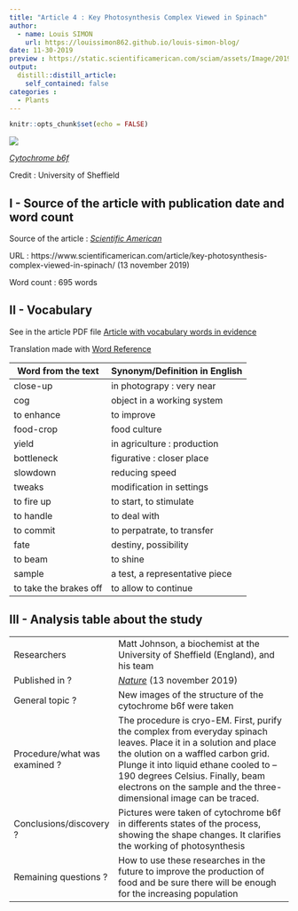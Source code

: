 ```yaml
---
title: "Article 4 : Key Photosynthesis Complex Viewed in Spinach"
author: 
  - name: Louis SIMON
    url: https://louissimon862.github.io/louis-simon-blog/
date: 11-30-2019
preview : https://static.scientificamerican.com/sciam/assets/Image/2019/b6f%5B3%5D.jpg
output:
  distill::distill_article:
    self_contained: false
categories :
  - Plants
---
```


```r
knitr::opts_chunk$set(echo = FALSE)
```

![](https://static.scientificamerican.com/sciam/assets/Image/2019/b6f%5B3%5D.jpg)

[*Cytochrome b6f*](https://static.scientificamerican.com/sciam/assets/Image/2019/b6f%5B3%5D.jpg)

Credit : University of Sheffield

## I - Source of the article with publication date and word count

Source of the article : [*Scientific American*](https://www.scientificamerican.com/article/key-photosynthesis-complex-viewed-in-spinach/)

URL : https://www.scientificamerican.com/article/key-photosynthesis-complex-viewed-in-spinach/ (13 november 2019)
 
Word count : 695 words
 
## II - Vocabulary

See in the article PDF file [Article with vocabulary words in evidence](https://github.com/LouisSimon862/louis-simon-blog/blob/master/pdf/Article4%2Bvoc.pdf)

Translation made with [Word Reference](https://www.wordreference.com/)

| Word from the text | Synonym/Definition in English | French translation |
| ------------------- | ------------------------------ |
| close-up | in photograpy : very near | gros plan, détaillé |
| cog | object in a working system | rouage |
| to enhance | to improve | améliorer |
| food-crop | food culture | culture de nourriture |
| yield | in agriculture : production | récolte |
| bottleneck | figurative : closer place  | goulot d'étranglement |
| slowdown | reducing speed | ralentisement |
| tweaks | modification in settings | amélioration dans les réglages |
| to fire up | to start, to stimulate | innitier, démarrer |
| to handle | to deal with | gérer, s'occuper de |
| to commit | to perpatrate, to transfer | transférer, renvoyer, confier |
| fate | destiny, possibility | sort, destin |
| to beam | to shine | rayonner | 
| sample | a test, a representative piece | échantillon |
| to take the brakes off | to allow to continue | enlever le frein |

## III - Analysis table about the study

|                              |                                                                     |
| ---------------------------- | ------------------------------------------------------------------- |
| Researchers                  | Matt Johnson, a biochemist at the University of Sheffield (England), and his team |
| Published in ?                |  [*Nature*](https://www.nature.com/articles/s41586-019-1746-6.epdf?referrer_access_token=swzLToSQWK2INJkh6nZUotRgN0jAjWel9jnR3ZoTv0NXtf294oF5wGgaPC8R9APTqdbkNEMfLuKuMfiA8R7pka0OANBRo2nIQA8Lz1NE7mA5z1lCuRtt9PP5__GEFJsH6WEQFs3PKmli9UvilmV-1d7C8Ze3L0zlq_qCD0fyQBf5Bkh6dg3-57Jc8RpDbL8IpLYdoo9-4TJ6_KeZ-DJXJpPzRZd1J-8drfIgmWt09xPHRMXvtP6mqGb-7JyDCiqxMr3DxDG_V4oNEzI1bdSNGg%3D%3D&tracking_referrer=www.scientificamerican.com) (13 november 2019)              |
| General topic ?               | New images of the structure of the cytochrome b6f were taken |
| Procedure/what was examined ? | The procedure is cryo-EM. First, purify the complex from everyday spinach leaves. Place it in a solution and place the olution on a waffled carbon grid. Plunge it into liquid ethane cooled to –190 degrees Celsius. Finally, beam electrons on the sample and the three-dimensional image can be traced. |  
| Conclusions/discovery ?       | Pictures were taken of cytochrome b6f in differents states of the process, showing the shape changes. It clarifies the working of photosynthesis |
| Remaining questions ?         | How to use these researches in the future to improve the production of food and be sure there will be enough for the increasing population |



